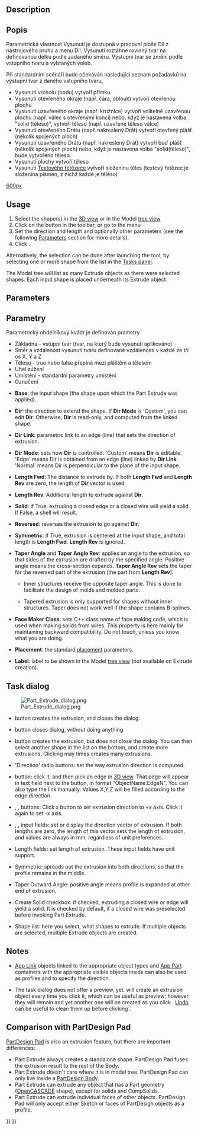 <languages/>
{{Docnav
|[[Part_Builder|Builder]]
|[[Part_Revolve|Revolve]]
|[[Part_Workbench|Part]]
|IconL=Part_Builder.svg
|IconR=Part_Revolve.svg
|IconC=Workbench_Part.svg
}}

<div class="mw-translate-fuzzy">
{{GuiCommand/cs|Name=Part Extrude|Name/cs=Díl Vysunutí|MenuLocation=Díl -> Vysunutí|Workbenches=[[Part_Workbench/cs|Modul Díl]], Kompletace|SeeAlso=}}
</div>

== Description ==

<div class="mw-translate-fuzzy">
== Popis ==
Parametrická vlastnost Vysunutí je dostupná v pracovní ploše Díl z nástrojového pruhu a menu Díl. Vysunutí roztáhne rovinný tvar na definovanou délku podle zadaného směru. Výstupní tvar se změní podle vstupního tvaru a vybraných voleb.
</div>

<div class="mw-translate-fuzzy">
Při standardním scénáři bude očekáván následující seznam požadavků na výstupní tvar z daného vstupního tvaru,
* Vysunutí vrcholu (bodu) vytvoří přímku
* Vysunutí otevřeného okraje (např. čára, oblouk) vytvoří otevřenou plochu
* Vysunutí uzavřeného okraje (např. kružnice) vytvoří volitelně uzavřenou plochu (např. válec s otevřenými konci) nebo, když je nastavena volba "solid (těleso)", vytvoří těleso (např. uzavřené těleso válce)
* Vysunutí otevřeného Drátu (např. nakreslený Drát) vytvoří otevřený plášť (několik spojených ploch)
* Vysunutí uzavřeného Drátu (např. nakreslený Drát) vytvoří buď plášť (několik spojených ploch) nebo, když je nastavena volba "solid(těleso)", bude vytvořeno těleso.
* Vysunutí plochy vytvoří těleso 
* Vysunutí [[Draft_ShapeString |Textového řetězece]] vytvoří složeninu těles (textový řetězec je složenina písmen, z nichž každé je těleso)
</div>


[[image:Part_Extrude_demo.png|600px]]

{{Caption|Examples of extrusion}}

==Usage==

# Select the shape(s) in the [[3D_view|3D view]] or in the Model [[Tree_view|tree view]]
# Click on the {{Button|[[Image:Part_Extrude.svg|16px]] [[Part_Extrude|Part Extrude]]}} button in the toolbar, or go to the {{MenuCommand|Part → Extrude...}} menu
# Set the direction and length and optionally other parameters (see the following [[#Parameters|Parameters]] section for more details).
# Click {{Button|OK}}.

Alternatively, the selection can be done after launching the tool, by selecting one or more shape from the list in the [[Task_panel|Tasks panel]].

The Model tree will list as many Extrude objects as there were selected shapes. Each input shape is placed underneath its Extrude object.

== Parameters ==

<div class="mw-translate-fuzzy">
== Parametry ==
Parametrický obdélníkový kvádr je definován prametry
*Základna - vstupní tvar (tvar, na který bude vysunutí aplikováno)
*Směr a vzdálenost vysunutí tvaru definované vzdáleností v každé ze tří os X, Y a Z
*Těleso - true nebo false přepíná mezi pláštěm a tělesem 
*Úhel zúžení
*Umístění - standardní parametry umístění
*Označení
</div>  

*'''Base''': the input shape (the shape upon which the Part Extrude was applied).

*'''Dir''': the direction to extend the shape. If '''Dir Mode''' is 'Custom', you can edit '''Dir'''. Otherwise, '''Dir''' is read-only, and computed from the linked shape.

*'''Dir Link''': parametric link to an edge (line) that sets the direction of extrusion.

*'''Dir Mode''': sets how '''Dir''' is controlled. 'Custom' means '''Dir''' is editable. 'Edge' means Dir is obtained from an edge (line) linked by '''Dir Link'''. 'Normal' means Dir is perpendicular to the plane of the input shape.

*'''Length Fwd''': The distance to extrude by. If both '''Length Fwd''' and '''Length Rev''' are zero, the length of '''Dir''' vector is used.

*'''Length Rev''': Additional length to extrude against '''Dir'''.

*'''Solid''': if True, extruding a closed edge or a closed wire will yield a solid. If False, a shell will result.

*'''Reversed''': reverses the extrusion to go against '''Dir'''.

*'''Symmetric''': if True, extrusion is centered at the input shape, and total length is '''Length Fwd'''. '''Length Rev''' is ignored.

*'''Taper Angle''' and '''Taper Angle Rev''': applies an angle to the extrusion, so that sides of the extrusion are drafted by the specified angle. Positive angle means the cross-section expands. '''Taper Angle Rev''' sets the taper for the reversed part of the extrusion (the part from '''Length Rev''').
**{{Version|0.20}} Inner structures receive the opposite taper angle. This is done to facilitate the design of molds and molded parts.
**{{VersionMinus|0.19}} Tapered extrusion is only supported for shapes without inner structures. Taper does not work well if the shape contains B-splines. 

*'''Face Maker Class''': sets C++ class name of face making code, which is used when making solids from wires. This property is here mainly for maintaining backward compatibility. Do not touch, unless you know what you are doing.

*'''Placement''': the standard [[Placement|placement]] parameters.

*'''Label''': label to be shown in the Model [[Tree_view|tree view]] (not available on Extrude creation).

== Task dialog ==

[[Image:Part_Extrude_dialog.png|thumb|right]]

* {{Button|OK}} button creates the extrusion, and closes the dialog.

* {{Button|Close}} button closes dialog, without doing anything.

* {{Button|Apply}} button creates the extrusion, but does not close the dialog. You can then select another shape in the list on the bottom, and create more extrusions. Clicking {{Button|Apply}} may times creates many extrusions.

* 'Direction' radio buttons: set the way extrusion direction is computed. 

* {{Button|Select}} button: click it, and then pick an edge in [[3D_view|3D view]]. That edge will appear in text field next to the button, in format "ObjectName:EdgeN". You can also type the link manually. Values X,Y,Z will be filled according to the edge direction.

* {{Button|X}}, {{Button|Y}}, {{Button|Z}} buttons: Click ''x'' button to set extrusion direction to +''x'' axis. Click it again to set -''x'' axis. 

* {{Button|X}}, {{Button|Y}}, {{Button|Z}} input fields: set or display the direction vector of extrusion. If both lengths are zero, the length of this vector sets the length of extrusion, and values are always in mm, regardless of unit preferences.

* Length fields: set length of extrusion. These input fields have unit support.

* Symmetric: spreads out the extrusion into both directions, so that the profile remains in the middle.

* Taper Outward Angle: positive angle means profile is expanded at other end of extrusion.

* Create Solid checkbox: if checked, extruding a closed wire or edge will yield a solid. It is checked by default, if a closed wire was preselected before invoking Part Extrude.

* Shape list: here you select, what shapes to extrude. If multiple objects are selected, multiple Extrude objects are created.

== Notes ==

* [[App_Link|App Link]] objects linked to the appropriate object types and [[App_Part|App Part]] containers with the appropriate visible objects inside can also be used as profiles and to specify the direction. {{Version|0.20}}

* The task dialog does not offer a preview, yet. {{Button|Apply}} will create an extrusion object every time you click it, which can be useful as preview; however, they will remain and yet another one will be created as you click {{Button|OK}}. [[Std_Undo|Undo]] can be useful to clean them up before clicking {{Button|OK}}.

== Comparison with PartDesign Pad ==

[[PartDesign_Pad|PartDesign Pad]] is also an extrusion feature, but there are important differences:

* Part Extrude always creates a standalone shape. PartDesign Pad fuses the extrusion result to the rest of the Body.
* Part Extrude doesn't care where it is in model tree. PartDesign Pad can only live inside a [[PartDesign_Body|PartDesign Body]].
* Part Extrude can extrude any object that has a Part geometry ([[OpenCASCADE|OpenCASCADE]] shape), except for solids and CompSolids.
* Part Extrude can extrude individual faces of other objects. PartDesign Pad will only accept either Sketch or faces of PartDesign objects as a profile.


{{Docnav
|[[Part_Builder|Builder]]
|[[Part_Revolve|Revolve]]
|[[Part_Workbench|Part]]
|IconL=Part_Builder.svg
|IconR=Part_Revolve.svg
|IconC=Workbench_Part.svg
}}

{{Part_Tools_navi{{#translation:}}}}
{{Userdocnavi{{#translation:}}}}